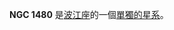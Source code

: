 {{NGCInfoBox|NGCID=NGC 1480|發現者=法蘭克·穆勒|發現日期=1886年-月-日|其他編號=|曆元=J2000.0|赤經=3時54分32秒
|赤緯=-10°15'30"|星座=波江座|星體=單獨的星系|星等=|表面亮度=|藍等=}}

'''NGC 1480''' 是[[波江座|波江座]]的一個[[單獨的星系|單獨的星系]]。

{{NGCReference|1480}}
{{Catalogs|NGC=1480}}